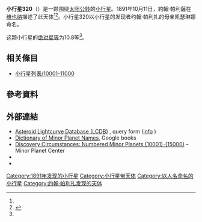 {{Infobox planet
 | minorplanet     = yes
 | name            = 320 Katharina
 | background      = #D6D6D6
 | image = 
 | image_size      = 
 | caption         =
 | discovery_ref   =  <ref name="MPC-object" />
 | discoverer      = [[約翰·帕利薩|約翰·帕利薩]]
 | discovery_site  = [[维也纳|维也纳]]
 | discovered      = 1891年10月11日
 | mpc_name        = 320 Katharina
 | alt_names       = 320 Katharina
 | pronounced      = 
 | named_after     = <ref name="MPC-object" />
 | mp_category     = [[主帶小行星|主帶小行星]] <ref name="MPC-object" /><ref name="jpldata" />
 | orbit_ref       = <ref name="a">[http://ssd.jpl.nasa.gov/sbdb.cgi?sstr=320 320] {{Wayback|url=http://ssd.jpl.nasa.gov/sbdb.cgi?sstr=320 |date=20201019081313 }}，小行星數據庫瀏覽器（JPL Small-Body Database Browser）－[[美国国家航空航天局|美国国家航空航天局]]喷气推进实验室</ref>
 | epoch           = 2018-03-23.0（[[儒略日|JD]] 2458200.5）
 | uncertainty     = 0
 | observation_arc = 
 | aphelion = {{convert|3.363|AU|km|3|abbr=on|lk=out}}
 | perihelion      = {{convert|2.6591859|AU|km|3|abbr=on}}
 | semimajor       = 3.0112154
 | eccentricity    = 0.1169061
 | period          = 5.23[[儒略年|yr]]
 | mean_anomaly    = 69.00401[[度|°]]
 | mean_motion     = {{Deg2DMS|0.18862150|sup=ms}} / day
 | inclination     = 9.37922
 | asc_node        = 219.92448°
 | arg_peri        = 149.95207
 | mean_diameter   = 
 | rotation        = 
 | albedo          =
 | spectral_type   =
 | abs_magnitude   = 10.8<ref name="jpldata" />
}}
'''小行星320'''（{{lang-en|320 Katharina}}）是一颗围绕[[太阳|太阳]][[公转|公转]]的[[小行星|小行星]]。1891年10月11日，約翰·帕利薩在[[维也纳|维也纳]]描述了此天体<ref name="a" /><ref>{{cite news|title=小行星列表|url=http://cfa-www.harvard.edu/iau/lists/NumberedMPs.txt|accessdate=2018-10-19|newspaper=哈佛大学|archive-date=2008-05-17|archive-url=https://web.archive.org/web/20080517010638/http://cfa-www.harvard.edu/iau/lists/NumberedMPs.txt|dead-url=no}}</ref>。小行星320以小行星的发现者约翰·帕利扎的母亲凯瑟琳娜命名。

这颗小行星的[[绝对星等|绝对星等]]为10.8等<ref name="a" />。

== 相关條目 ==
*[[小行星列表/10001-11000|小行星列表/10001-11000]]

== 參考資料 ==
{{reflist|refs=

<ref name="jpldata">{{cite web
 |type         = 2018-01-26 last obs.
 |title        = JPL Small-Body Database Browser:320 Katharina-320 Katharina
 |url          = https://ssd.jpl.nasa.gov/sbdb.cgi?sstr=320
 |publisher    = [[Jet_Propulsion_Laboratory|Jet Propulsion Laboratory]]
 |accessdate   = 28 March 2018
 |archive-date = 2020-10-19
 |archive-url  = https://web.archive.org/web/20201019081313/https://ssd.jpl.nasa.gov/sbdb.cgi?sstr=320
 |dead-url     = no
}}</ref>

<ref name="MPC-object">{{cite web
  |title      = 320 Katharina
  |work      = Minor Planet Center
  |url      = https://www.minorplanetcenter.net/db_search/show_object?object_id=320
  |accessdate      = 28 March 2018
  |archive-date      = 2016-03-04
  |archive-url      = https://web.archive.org/web/20160304120308/http://minorplanetcenter.net/db_search/show_object?object_id=320
  |dead-url      = no
  }}</ref>

}}

==  外部連結 ==
* [http://www.minorplanet.info/PHP/lcdbsummaryquery.php Asteroid Lightcurve Database (LCDB)] {{Wayback|url=http://www.minorplanet.info/PHP/lcdbsummaryquery.php |date=20171210173955 }}, query form ([http://www.minorplanet.info/lightcurvedatabase.html info] {{Wayback|url=http://www.minorplanet.info/lightcurvedatabase.html |date=20171216050541 }})
* [https://books.google.com/books?id=aeAg1X7afOoC&pg Dictionary of Minor Planet Names], Google books
* [http://www.minorplanetcenter.net/iau/lists/NumberedMPs010001.html Discovery Circumstances: Numbered Minor Planets (10001)-(15000)] {{Wayback|url=http://www.minorplanetcenter.net/iau/lists/NumberedMPs010001.html |date=20180612162317 }} – Minor Planet Center
* {{AstDys|320}}
* {{JPL small body}}

{{Minor Planet Number|[[小行星319|小行星319]]|[[小行星321|小行星321]]}}
{{小天体}}

[[Category:1891年发现的小行星|Category:1891年发现的小行星]]
[[Category:小行星带天体|Category:小行星带天体]]
[[Category:以人名命名的小行星|Category:以人名命名的小行星]]
[[Category:约翰·帕利扎发现的天体|Category:约翰·帕利扎发现的天体]]


{{Beltasteroid-stub}}